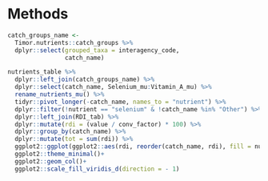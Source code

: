 # Methods {#chapter3}

```r
catch_groups_name <- 
  Timor.nutrients::catch_groups %>% 
  dplyr::select(grouped_taxa = interagency_code,
                catch_name)

nutrients_table %>% 
  dplyr::left_join(catch_groups_name) %>% 
  dplyr::select(catch_name, Selenium_mu:Vitamin_A_mu) %>% 
  rename_nutrients_mu() %>% 
  tidyr::pivot_longer(-catch_name, names_to = "nutrient") %>% 
  dplyr::filter(!nutrient == "selenium" & !catch_name %in% "Other") %>% 
  dplyr::left_join(RDI_tab) %>% 
  dplyr::mutate(rdi = (value / conv_factor) * 100) %>% 
  dplyr::group_by(catch_name) %>% 
  dplyr::mutate(tot = sum(rdi)) %>% 
  ggplot2::ggplot(ggplot2::aes(rdi, reorder(catch_name, rdi), fill = nutrient))+
  ggplot2::theme_minimal()+
  ggplot2::geom_col()+
  ggplot2::scale_fill_viridis_d(direction = - 1)
```
